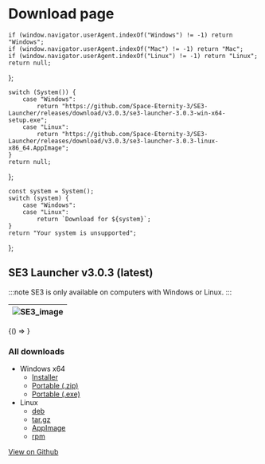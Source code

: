 
# Download page

    if (window.navigator.userAgent.indexOf("Windows") != -1) return "Windows";
    if (window.navigator.userAgent.indexOf("Mac") != -1) return "Mac";
    if (window.navigator.userAgent.indexOf("Linux") != -1) return "Linux";
    return null;
};

    switch (System()) {
        case "Windows":
            return "https://github.com/Space-Eternity-3/SE3-Launcher/releases/download/v3.0.3/se3-launcher-3.0.3-win-x64-setup.exe";
        case "Linux":
            return "https://github.com/Space-Eternity-3/SE3-Launcher/releases/download/v3.0.3/se3-launcher-3.0.3-linux-x86_64.AppImage";
    }
    return null;
};

    const system = System();
    switch (system) {
        case "Windows":
        case "Linux":
            return `Download for ${system}`;
    }
    return "Your system is unsupported";
};

## SE3 Launcher v3.0.3 (latest)

:::note
SE3 is only available on computers with Windows or Linux.
:::

| ![SE3_image](../../static/img/pages/launcher.png) |
| --- |

<BrowserOnly>{() => <DownloadButton text={GetMessage()} url={DownloadLink()} />}</BrowserOnly>

### All downloads

-   Windows x64
    -   [Installer](https://github.com/Space-Eternity-3/SE3-Launcher/releases/download/v3.0.3/se3-launcher-3.0.3-win-x64-portable.exe)
    -   [Portable (.zip)](https://github.com/Space-Eternity-3/SE3-Launcher/releases/download/v3.0.3/se3-launcher-3.0.3-win-x64-portable.zip)
    -   [Portable (.exe)](https://github.com/Space-Eternity-3/SE3-Launcher/releases/download/v3.0.3/se3-launcher-3.0.3-win-x64-portable.exe)
-   Linux
    -   [deb](https://github.com/Space-Eternity-3/SE3-Launcher/releases/download/v3.0.3/se3-launcher-3.0.3-linux-amd64.deb)
    -   [tar.gz](https://github.com/Space-Eternity-3/SE3-Launcher/releases/download/v3.0.3/se3-launcher-3.0.3-linux-x64.tar.gz)
    -   [AppImage](https://github.com/Space-Eternity-3/SE3-Launcher/releases/download/v3.0.3/se3-launcher-3.0.3-linux-x86_64.AppImage)
    -   [rpm](https://github.com/Space-Eternity-3/SE3-Launcher/releases/download/v3.0.3/se3-launcher-3.0.3-linux-x86_64.rpm)

[View on Github](https://github.com/Space-Eternity-3/SE3-Launcher)
